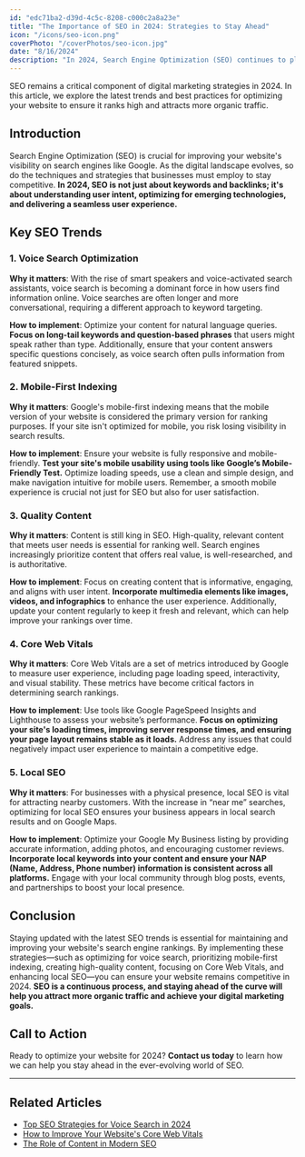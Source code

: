 ```yaml
---
id: "edc71ba2-d39d-4c5c-8208-c000c2a8a23e"
title: "The Importance of SEO in 2024: Strategies to Stay Ahead"
icon: "/icons/seo-icon.png"
coverPhoto: "/coverPhotos/seo-icon.jpg"
date: "8/16/2024"
description: "In 2024, Search Engine Optimization (SEO) continues to play a pivotal role in digital marketing, determining the visibility and success of your website. This article delves into the importance of SEO in the evolving digital landscape, highlighting the latest trends and best practices to keep your website at the top of search engine rankings. From optimizing for voice search and prioritizing mobile-first indexing to creating high-quality content, this guide provides actionable insights to help you stay ahead of the competition. Stay informed and ensure your website attracts more organic traffic with these essential SEO strategies for 2024."
---
```

SEO remains a critical component of digital marketing strategies in 2024. In this article, we explore the latest trends and best practices for optimizing your website to ensure it ranks high and attracts more organic traffic.

## Introduction

Search Engine Optimization (SEO) is crucial for improving your website's visibility on search engines like Google. As the digital landscape evolves, so do the techniques and strategies that businesses must employ to stay competitive. **In 2024, SEO is not just about keywords and backlinks; it's about understanding user intent, optimizing for emerging technologies, and delivering a seamless user experience.**

## Key SEO Trends

### 1. **Voice Search Optimization**

**Why it matters**: With the rise of smart speakers and voice-activated search assistants, voice search is becoming a dominant force in how users find information online. Voice searches are often longer and more conversational, requiring a different approach to keyword targeting.

**How to implement**: Optimize your content for natural language queries. **Focus on long-tail keywords and question-based phrases** that users might speak rather than type. Additionally, ensure that your content answers specific questions concisely, as voice search often pulls information from featured snippets.

### 2. **Mobile-First Indexing**

**Why it matters**: Google's mobile-first indexing means that the mobile version of your website is considered the primary version for ranking purposes. If your site isn't optimized for mobile, you risk losing visibility in search results.

**How to implement**: Ensure your website is fully responsive and mobile-friendly. **Test your site's mobile usability using tools like Google’s Mobile-Friendly Test.** Optimize loading speeds, use a clean and simple design, and make navigation intuitive for mobile users. Remember, a smooth mobile experience is crucial not just for SEO but also for user satisfaction.

### 3. **Quality Content**

**Why it matters**: Content is still king in SEO. High-quality, relevant content that meets user needs is essential for ranking well. Search engines increasingly prioritize content that offers real value, is well-researched, and is authoritative.

**How to implement**: Focus on creating content that is informative, engaging, and aligns with user intent. **Incorporate multimedia elements like images, videos, and infographics** to enhance the user experience. Additionally, update your content regularly to keep it fresh and relevant, which can help improve your rankings over time.

### 4. **Core Web Vitals**

**Why it matters**: Core Web Vitals are a set of metrics introduced by Google to measure user experience, including page loading speed, interactivity, and visual stability. These metrics have become critical factors in determining search rankings.

**How to implement**: Use tools like Google PageSpeed Insights and Lighthouse to assess your website’s performance. **Focus on optimizing your site's loading times, improving server response times, and ensuring your page layout remains stable as it loads.** Address any issues that could negatively impact user experience to maintain a competitive edge.

### 5. **Local SEO**

**Why it matters**: For businesses with a physical presence, local SEO is vital for attracting nearby customers. With the increase in “near me” searches, optimizing for local SEO ensures your business appears in local search results and on Google Maps.

**How to implement**: Optimize your Google My Business listing by providing accurate information, adding photos, and encouraging customer reviews. **Incorporate local keywords into your content and ensure your NAP (Name, Address, Phone number) information is consistent across all platforms.** Engage with your local community through blog posts, events, and partnerships to boost your local presence.

## Conclusion

Staying updated with the latest SEO trends is essential for maintaining and improving your website's search engine rankings. By implementing these strategies—such as optimizing for voice search, prioritizing mobile-first indexing, creating high-quality content, focusing on Core Web Vitals, and enhancing local SEO—you can ensure your website remains competitive in 2024. **SEO is a continuous process, and staying ahead of the curve will help you attract more organic traffic and achieve your digital marketing goals.**

## Call to Action

Ready to optimize your website for 2024? **Contact us today** to learn how we can help you stay ahead in the ever-evolving world of SEO.

---

## Related Articles

- [Top SEO Strategies for Voice Search in 2024](#)
- [How to Improve Your Website's Core Web Vitals](#)
- [The Role of Content in Modern SEO](#)
